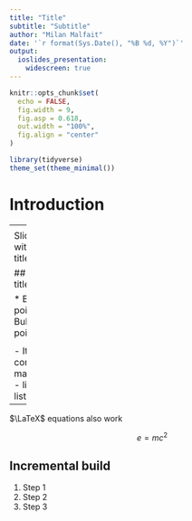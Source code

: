 ```yaml
---
title: "Title"
subtitle: "Subtitle"
author: "Milan Malfait"
date: '`r format(Sys.Date(), "%B %d, %Y")`'
output: 
  ioslides_presentation:
    widescreen: true
---
```


```r
knitr::opts_chunk$set(
  echo = FALSE,
  fig.width = 9,
  fig.asp = 0.618,
  out.width = "100%",
  fig.align = "center"
)
```

```r
library(tidyverse)
theme_set(theme_minimal())
```

<!-- See https://bookdown.org/yihui/rmarkdown/ioslides-presentation.html for usage of ioslides -->

<!-- Section header slide -->
# Introduction

---
<!-- By default, new slides start with new section headers, but can also be introduced by inserting "***" or "---" -->

Slide without title


<!-- Slide with title -->
## Slide title

* Bullet point 1
* Bullet point 2

<!-- Adding presenter notes -->
<div class="notes">
This is my *note*.

- It can contain markdown
- like this list
</div>

--- 

$\LaTeX$ equations also work

$$e = mc^2$$


## Incremental build {.build}

1. Step 1
2. Step 2
3. Step 3
